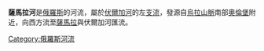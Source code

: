 {{Infobox River
  | river_name = 薩馬拉河
  | image_name = Old bridge Samara.jpg
  | caption = 
  | origin = 
  | mouth = [[伏爾加河|伏爾加河]]
  | basin_countries = {{flag|Russia}}
  | length = 594公里
  | elevation = 
  | discharge = 每秒約50立方米
  | watershed = 46,500平方公里
}}

'''薩馬拉河'''是[[俄羅斯|俄羅斯]]的河流，屬於[[伏爾加河|伏爾加河]]的左[[支流|支流]]，發源自[[烏拉山脈|烏拉山脈]]南部[[奧倫堡|奧倫堡]]附近，向西方流至[[薩馬拉|薩馬拉]]與伏爾加河匯流。

{{俄羅斯地理小作品}}
{{Volga River}}
{{Authority control}}
[[Category:俄羅斯河流|Category:俄羅斯河流]]